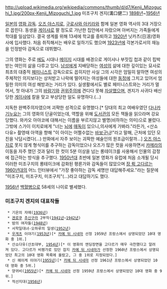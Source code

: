 http://upload.wikimedia.org/wikipedia/commons/thumb/d/d7/Kenji_Mizoguchi_1.jpg/200px-Kenji_Mizoguchi_1.jpg
미조구치 겐지(溝口健二) [[1898년]]~[[1956년]]

[[일본]]의 [[영화 감독]]. [[오즈 야스지로]], [[구로사와 아키라]]와 함께 일본 영화 역사의 3대 거장으로 꼽힌다. 동생을 [[게이샤]]로 팔 정도로 가난한 집안에서 자랐으며 아버지는 가족들에게 학대를 일삼았다. 결국 생계를 위해 13세에 학교를 중퇴하고 [[1920년]] 닛카츠(日活)영화사에 입사했다. 처음 취직해서는 배우로 일하기도 했으며 [[1923년]]에 각본가로서의 재능을 인정받아 감독으로 데뷔했다. 

그의 영화는 주로 [[에도]] 시대나 [[메이지]] 시대를 배경으로 게이샤나 부잣집 첩과 같이 핍박받는 여인의 삶을 다루고 있다. [[남성]]에게 지배당하는 [[여성]]의 삶에 대한 깊이있는 묘사로 최초의 대중적 [[페미니스트]] 감독으로도 꼽히지만 사실 그의 시각은 엄밀히 말하면 여성의 주체적인 의지보다는 상처받고 나락에 떨어지는 여성들에 대한 [[동정]]에 그치고 있어서 엄밀한 의미의 여성 해방과는 거리가 있다. 실생활에서도 별로 페미니스트와는 거리가 멀어서, 첫 아내가 그의 [[바람기]]와 [[권위주의]]에 견디다 못해 [[자살]]했으며, 겐지가 사귀다 배신당한 [[게이샤]]에 칼을 맞고 부상당한 일도 유명하다.(...)
 
지독한 완벽주의자였으며 괴퍅한 성격으로 유명했다.[* 당대의 최고 여배우였던 [[다나카 기누요]]는 그의 영화의 단골이었는데, 역할을 위해 [[도서관]]의 모든 책들을 읽으라며 강요당했다. 와카오 아야코에 대해서는 이름을 부르지않고 별명(비하하는 의미)으로 불렀다. 그밖에 스가이 이치로에게 "너는 [[뇌]]에 [[매독]]이 있으니,의사에게 가봐라."라든가, <산쇼 다유> 촬영때 아역을 향해 "이 아이는 어쩔수없는 [[바보]]구나!"라고 말해, 근처에 있던 모친을 낙담시켰다(...) 만화에서 자주 보이는 괴팍한 예술인의 원조급이랄까...] [[오즈 야스지로]] 못지 않게 형식미를 추구하는 감독이었으나 오즈가 많은 컷을 사용하면서 [[카메라]]의 이동을 자주 했던 것과 달리 한 컷이 5분 이상을 넘는 롱테이크를 사용해서 인물의 감정에 접근하는 방식을 추구했다. [[1950년]]대 초반에 일본 영화가 유럽에 처음 소개될 당시 이러한 미조구치의 롱테이크에 감화된 평론가와 감독들이 많았으며 [[장 뤽 고다르]]는 [[1960년대]]의 어느 인터뷰에서 "가장 좋아하는 감독 세명만 대답해주세요."라는 질문에 "미조구치, 미조구치, 미조구치"(...)라고 대답하기도 했다.

[[1956년]] [[백혈병]]으로 58세의 나이로 별세했다.


=== 미조구치 겐지의 대표작들 ===
  * 기온의 자매([[1936년]])
  * [[겐로쿠]] [[추신구라]] 2부작([[1941년]]~[[1942년]]) 
  * 밤의 여자들([[1948년]])
  * 서학일대녀-오하루의 일생([[1952년]])
  * [[우게츠]] 이야기([[1953년]])[* [[카예 뒤 시네마]] 선정 1959년 프랑스에서 상영되었던 10대 영화 중 1위.]
  * 산쇼다유(산초대부, [[1954년]])[* 이 영화의 엔딩장면을 고다르가 매우 극찬했다고 알려져 있다. 고다르가 비평가로 있던 잡지 [[카예 뒤 시네마]]가 선정한 1960년 프랑스에서 상영되었던 최고의 10대 영화 목록에 올랐고, 그 중 1위로 지정되었다.]
  * 신 헤이케 이야기([[1955년]])[* [[카예 뒤 시네마]] 선정 1961년 프랑스에서 상영되었던 10대 영화 중 5위.]
  * 양귀비([[1955년]])[* [[카예 뒤 시네마]] 선정 1959년 프랑스에서 상영되었던 10대 영화 중 9위.]
  * 적선지대([[1956년]])
  
